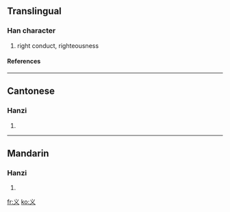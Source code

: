 {{see|義}}<!-- may be replaced by zh-forms -->

==Translingual==
===Han character===
{{Han char|rn=3|rad=丶|as=02|sn=3|four=|canj=戈大 (IK), X戈大 (XIK)}}
# right conduct, righteousness
====References====
{{Han ref|kx=0082.031|dkj=00124|dj=0165.120|hdz=10042.100|uh=4E49|ud=20041}}
----
==Cantonese==
===Hanzi===
{{yue-hanzi|jyut=|y=yi6}}
# {{defn|Cantonese}}
----
==Mandarin==
===Hanzi===
{{cmn-hanzi|tra=義|pin=[[wù]] ([[wu4]]), [[yì]] ([[yi4]])|wg=wu<sup>4</sup>, i<sup>4</sup>}}
# {{defn|Mandarin}}




[[fr:义]]
[[ko:义]]